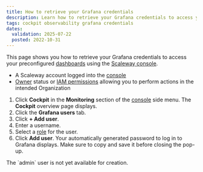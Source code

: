 ```yaml
---
title: How to retrieve your Grafana credentials
description: Learn how to retrieve your Grafana credentials to access your Grafana dashboards from the Scaleway console. Follow the steps to navigate to the Grafana users tab, add a user, and retrieve the automatically generated password for login.
tags: cockpit observability grafana credentials
dates:
  validation: 2025-07-22
  posted: 2022-10-31
---
```



This page shows you how to retrieve your Grafana credentials to access your preconfigured [dashboards](/cockpit/concepts/#preconfigured-dashboards) using the [Scaleway console](https://account.scaleway.com/?service=elements).

<Requirements />

 - A Scaleway account logged into the [console](https://account.scaleway.com/?service=elements)
 - [Owner](/iam/concepts/#owner) status or [IAM permissions](/iam/concepts/#permission) allowing you to perform actions in the intended Organization


1. Click **Cockpit** in the **Monitoring** section of the [console](https://account.scaleway.com/?service=elements) side menu. The **Cockpit** overview page displays.
2. Click the **Grafana users** tab.
3. Click **+ Add user**.
4. Enter a username.
5. Select a [role](/cockpit/concepts/#grafana-users) for the user.
6. Click **Add user**. Your automatically generated password to log in to Grafana displays. Make sure to copy and save it before closing the pop-up.

<Message type="note">
 The `admin` user is not yet available for creation.
</Message>


